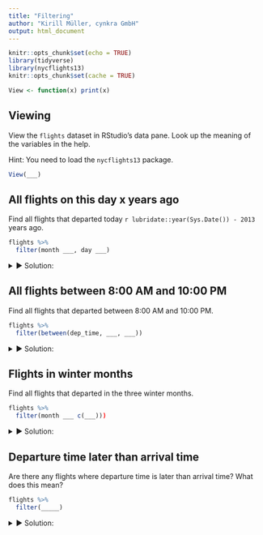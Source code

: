 ```yaml
---
title: "Filtering"
author: "Kirill Müller, cynkra GmbH"
output: html_document
---
```


```r
knitr::opts_chunk$set(echo = TRUE)
library(tidyverse)
library(nycflights13)
knitr::opts_chunk$set(cache = TRUE)

View <- function(x) print(x)
```

## Viewing

View the `flights` dataset in RStudio's data pane. Look up the meaning of the variables in the help.

Hint: You need to load the `nycflights13` package.
    
```r
View(___)
```

## All flights on this day x years ago

Find all flights that departed today `r lubridate::year(Sys.Date()) - 2013` years ago.

```r
flights %>%
  filter(month ___, day ___)
```

<details>
<summary>&#x25BA; Solution:</summary>
Be careful with the equality operator `==`:

```r
flights %>% 
  filter(month = 6, day = 2)

flights %>% 
  filter(month == 6, day == 2)
```

Can we make a dynamic query?

```r
flights %>% 
  filter(
    month == lubridate::month(Sys.Date()),
    day == lubridate::day(Sys.Date())
  )
```

Can we use arguments?

```r
month_ <- lubridate::month(Sys.Date())
day_ <- lubridate::day(Sys.Date())
flights %>% 
  filter(
    month == month_,
    day == day_
  )
```
</details>

## All flights between 8:00 AM and 10:00 PM

Find all flights that departed between 8:00 AM and 10:00 PM.

```r
flights %>%
  filter(between(dep_time, ___, ___))
```

<details>
<summary>&#x25BA; Solution:</summary>
```r
flights %>% 
  filter(dep_time >= 800, dep_time <= 2200)
```

```r
flights %>% 
  filter(between(dep_time, 800, 2200))
```
</details>

## Flights in winter months

Find all flights that departed in the three winter months.

```r
flights %>%
  filter(month ___ c(___)))
```

<details>
<summary>&#x25BA; Solution:</summary>
```r
flights %>%
  filter(month %in% c(12, 1, 2))
```

```r
winter_months <- c(12, 1, 2)
flights %>%
  filter(month %in% winter_months)
```
</details>

## Departure time later than arrival time

Are there any flights where departure time is later than arrival time? What does this mean?

```r
flights %>%
  filter(_____)
```

<details>
<summary>&#x25BA; Solution:</summary>
```r
flights %>% 
  filter(dep_time > arr_time)
```
</details>
